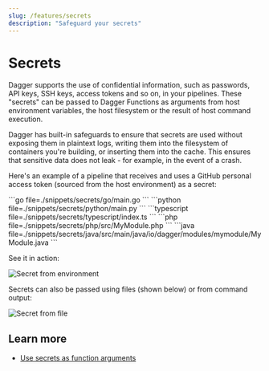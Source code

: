 ```yaml
---
slug: /features/secrets
description: "Safeguard your secrets"
---
```


# Secrets

Dagger supports the use of confidential information, such as passwords, API keys, SSH keys, access tokens and so on, in your pipelines. These "secrets" can be passed to Dagger Functions as arguments from host environment variables, the host filesystem or the result of host command execution.

Dagger has built-in safeguards to ensure that secrets are used without exposing them in plaintext logs, writing them into the filesystem of containers you're building, or inserting them into the cache. This ensures that sensitive data does not leak - for example, in the event of a crash.

Here's an example of a pipeline that receives and uses a GitHub personal access token (sourced from the host environment) as a secret:

<Tabs groupId="language">
<TabItem value="Go">
```go file=./snippets/secrets/go/main.go
```
</TabItem>
<TabItem value="Python">
```python file=./snippets/secrets/python/main.py
```
</TabItem>
<TabItem value="TypeScript">
```typescript file=./snippets/secrets/typescript/index.ts
```
</TabItem>
<TabItem value="PHP">
```php file=./snippets/secrets/php/src/MyModule.php
```
</TabItem>
<TabItem value="Java">
```java file=./snippets/secrets/java/src/main/java/io/dagger/modules/mymodule/MyModule.java
```
</TabItem>
</Tabs>

See it in action:

![Secret from environment](/img/current_docs/features/secrets-env.gif)

Secrets can also be passed using files (shown below) or from command output:

![Secret from file](/img/current_docs/features/secrets-file.gif)

## Learn more

- [Use secrets as function arguments](../api/arguments.mdx#secret-arguments)
